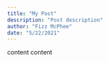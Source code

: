 ```yaml
---
title: "My Post"
description: "Post description"
author: "Fizz McPhee"
date: "5/22/2021"
---
```


content content
